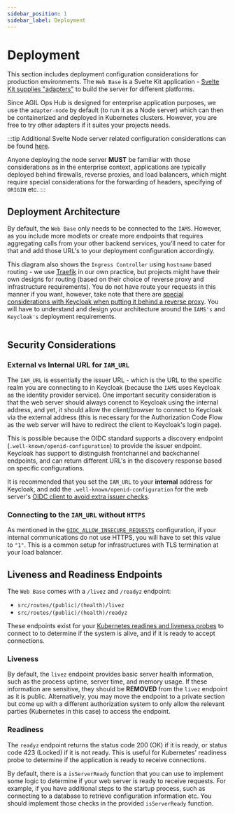 ```yaml
---
sidebar_position: 1
sidebar_label: Deployment
---
```



# Deployment

This section includes deployment configuration considerations for production environments. The `Web Base` is a
Svelte Kit application - [Svelte Kit supplies "adapters"](https://svelte.dev/docs/kit/adapters) to build the server for
different platforms.

Since AGIL Ops Hub is designed for enterprise application purposes, we use the `adapter-node` by default (to run it as
a Node server) which can then be containerized and deployed in Kubernetes clusters. However, you are free to try
other adapters if it suites your projects needs.

:::tip
Additional Svelte Node server related configuration considerations can be found
[here](https://svelte.dev/docs/kit/adapter-node).

Anyone deploying the node server **MUST** be familiar with those considerations as in the enterprise context,
applications are typically deployed behind firewalls, reverse proxies, and load balancers, which might require special
considerations for the forwarding of headers, specifying of `ORIGIN` etc.
:::

## Deployment Architecture

By default, the `Web Base` only needs to be connected to the `IAMS`. However, as you include more modlets or create
more endpoints that requires aggregating calls from your other backend services, you'll need to cater for that and
add those URL's to your deployment configuration accordingly.

This diagram also shows the `Ingress Controller` using `hostname` based routing - we use
[Traefik](https://traefik.io/traefik/) in our own practice, but projects might have their own designs for routing (based
on their choice of reverse proxy and infrastructure requirements). You do not have route your requests in this manner if
you want, however, take note that there are [special considerations with Keycloak when putting it behind a reverse
proxy](https://www.keycloak.org/server/reverseproxy#_configure_the_reverse_proxy_headers). You will have to understand
and design your architecture around the `IAMS's` and `Keycloak's` deployment requirements.

<div class="centerize">
	<div style={{ marginBottom: "2rem", maxWidth: "600px" }}>
		<Image img={architecture} />
	</div>
</div>

## Security Considerations

### External vs Internal URL for `IAM_URL`

The `IAM_URL` is essentially the issuer URL - which is the URL to the specific realm you are connecting to in Keycloak
(because the `IAMS` uses Keycloak as the identity provider service). One important security consideration is that the
web server should always conenct to Keycloak using the internal address, and yet, it should allow the client/browser
to connect to Keycloak via the external address (this is necessary for the Authorization Code Flow as the web server
will have to redirect the client to Keycloak's login page).

This is possible because the OIDC standard supports a discovery endpoint (`.well-known/openid-configuration`) to provide
the issuer endpoint. Keycloak has support to distinguish frontchannel and backchannel endpoints, and can return
different URL's in the discovery response based on specific configurations.

It is recommended that you set the `IAM_URL` to your **internal** address for Keycloak, and add the
`.well-known/openid-configuration` for the web server's
[OIDC client to avoid extra issuer checks](../configuration/configuration.mdx#iam_url).

### Connecting to the `IAM_URL` without `HTTPS`

As mentioned in the
[`OIDC_ALLOW_INSECURE_REQUESTS`](../configuration/configuration.mdx#oidc_allow_insecure_requests)
configuration, if your internal communications do not use HTTPS, you will have to set this value to `"1"`. This is a
common setup for infrastructures with TLS termination at your load balancer.

## Liveness and Readiness Endpoints

The `Web Base` comes with a `/livez` and `/readyz` endpoint:

-   `src/routes/(public)/(health)/livez`
-   `src/routes/(public)/(health)/readyz`

These endpoints exist for your [Kubernetes readines and liveness probes](https://kubernetes.io/docs/tasks/configure-pod-container/configure-liveness-readiness-startup-probes/)
to connect to to determine if the system is alive, and if it is ready to accept connections.

### Liveness

By default, the `livez` endpoint provides basic server health information, such as the process uptime, server time,
and memory usage. If these information are sensitive, they should be **REMOVED** from the `livez` endpoint as it is
public. Alternatively, you may move the endpoint to a private section but come up with a different authorization system
to only allow the relevant parties (Kubernetes in this case) to access the endpoint.

### Readiness

The `readyz` endpoint returns the status code 200 (OK) if it is ready, or status code 423 (Locked) if it is not ready.
This is useful for Kubernetes' readiness probe to determine if the application is ready to receive connections.

By default, there is a `isServerReady` function that you can use to implement some logic to determine if your
web server is ready to receive requests. For example, if you have additional steps to the startup process, such as
connecting to a database to retrieve configuration information etc. You should implement those checks in the provided
`isServerReady` function.
